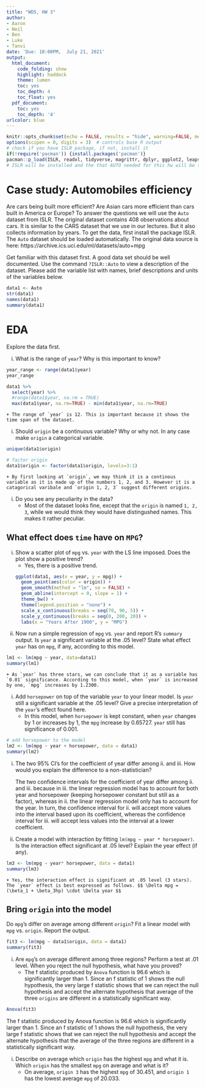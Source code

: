 ```yaml
---
title: "WDS, HW 3"
author:
- Aaron
- Neil
- Ben
- Luke
- Tanvi
date: 'Due: 10:00PM,  July 21, 2021'
output:
  html_document:
    code_folding: show
    highlight: haddock
    theme: lumen
    toc: yes
    toc_depth: 4
    toc_float: yes
  pdf_document:
    toc: yes
    toc_depth: '4'
urlcolor: blue
---
```




```r
knitr::opts_chunk$set(echo = FALSE, results = "hide", warning=FALSE, message=FALSE, fig.width=8, fig.height=4)
options(scipen = 0, digits = 3)  # controls base R output
# check if you have ISLR package, if not, install it
if(!require('pacman')) {install.packages('pacman')}
pacman::p_load(ISLR, readxl, tidyverse, magrittr, dplyr, ggplot2, leaps, car, contrast) 
# ISLR will be installed and the that AUTO needed for this hw will be there
```


\pagebreak



# Case study: Automobiles efficiency

Are cars being built more efficient? Are Asian cars more efficient than cars built in America or Europe? To answer the questions we will use the `Auto` dataset from ISLR. The original dataset contains 408 observations about cars. It is similar to the CARS dataset that we use in our lectures. But it also collects information by years. To get the data, first install the package ISLR. The `Auto` dataset should be loaded automatically. The original data source is here: https://archive.ics.uci.edu/ml/datasets/auto+mpg

Get familiar with this dataset first. A good data set should be well documented. Use the command `?ISLR::Auto` to view a description of the dataset. Please add the variable list with names, brief descriptions and units of the variables below. 

```r
data1 <- Auto
str(data1)
names(data1)
summary(data1)
```

# EDA

Explore the data first. 

i. What is the range of `year`? Why is this important to know?
```r
year_range <- range(data1$year)
year_range
```
```r
data1 %>%
  select(year) %>%
  #range(data1$year, na.rm = TRUE)
  max(data1$year, na.rm=TRUE) - min(data1$year, na.rm=TRUE)
```
    + The range of `year` is 12. This is important because it shows the time span of the dataset.

i. Should `origin` be a continuous variable? Why or why not. In any case make `origin` a categorical variable.
```r
unique(data1$origin)

# factor origin
data1$origin <- factor(data1$origin, levels=3:1)
```
    + By first looking at `origin`, we may think it is a continous variable as it is made up of the numbers 1, 2, and 3. However it is a catagorical varibale and `origin 1, 2, 3` suggest different origins. 

i. Do you see any peculiarity in the data? 
    + Most of the dataset looks fine, except that the `origin` is named `1, 2, 3`, while we would think they would have distingushed names. This makes it rather peculiar. 

## What effect does `time` have on `MPG`?

i. Show a scatter plot of `mpg` vs. `year` with the LS line imposed. Does the plot show a positive trend? 
    + Yes, there is a positive trend.
```r
ggplot(data1, aes(x = year, y = mpg)) +
  geom_point(aes(color = origin)) +
  geom_smooth(method = "lm", se = FALSE) +
  geom_abline(intercept = 0, slope = 1) +
  theme_bw() +
  theme(legend.position = "none") +
  scale_x_continuous(breaks = seq(70, 90, 5)) +
  scale_y_continuous(breaks = seq(0, 200, 20)) +
  labs(x = "Years After 1900", y = "MPG")
```



i. Now run a simple regression of `mpg` vs. `year` and report R's `summary` output. Is `year` a significant variable at the .05 level? State what effect `year` has on `mpg`, if any, according to this model. 
```r
lm1 <- lm(mpg ~ year, data=data1)
summary(lm1)
```
    + As `year` has three stars, we can conclude that it as a variable has `0.01` significance. According to this model, when `year` is increased by one, `mpg` increases by 1.2300. 

i. Add `horsepower` on top of the variable `year` to your linear model. Is `year` still a significant variable at the .05 level? Give a precise interpretation of the `year`'s effect found here.
    * In this model, when `horsepower` is kept constant, when `year` changes by 1 or increases by 1, the `mpg` increase by 0.65727. `year` still has significance of 0.001.
   
```r
# add horsepower to the model
lm2 <- lm(mpg ~ year + horsepower, data = data1)
summary(lm2)
```

i. The two 95% CI's for the coefficient of year differ among ii. and iii. How would you explain the difference to a non-statistician?

    The two confidence intervals for the coefficient of year differ among ii. and iii. because in iii. the linear regression model has to account for both year and horsepower (keeping horsepower constant but still as a factor), whereas in ii. the linear regression model only has to account for the year. In turn, the confidence interval for ii. will accept more values into the interval based upon its coefficient, whereas the confidence interval for iii. will accept less values into the interval at a lower coefficient. 

i. Create a model with interaction by fitting `lm(mpg ~ year * horsepower)`. Is the interaction effect significant at .05 level? Explain the year effect (if any). 
```r
lm3 <- lm(mpg ~ year* horsepower, data = data1)
summary(lm3)
```
    + Yes, the interaction effect is significant at .05 level (3 stars). The `year` effect is best expressed as follows. $$ \Delta mpg = (\beta_1 + \beta_3hp) \cdot \Delta year $$

<!-- ## Categorical predictors -->

<!-- Remember that the same variable can play different roles! Take a quick look at the variable `cylinders`, and try to use this variable in the following analyses wisely. We all agree that a larger number of cylinders will lower mpg. However, we can interpret `cylinders` as either a continuous (numeric) variable or a categorical variable. -->

<!-- a) Fit a model that treats `cylinders` as a continuous/numeric variable. Is `cylinders` significant at the 0.01 level? What effect does `cylinders` play in this model? -->

<!-- b) Fit a model that treats `cylinders` as a categorical/factor. Is `cylinders` significant at the .01 level? What is the effect of `cylinders` in this model? Describe the `cylinders` effect over `mpg`.  -->

<!-- c) What are the fundamental differences between treating `cylinders` as a continuous and categorical variable in your models?  -->


## Bring `origin` into the model

Do `mpg`'s differ on average among different `origin`? Fit a linear model with `mpg` vs. `origin`. Report the output. 
```r
fit3 <- lm(mpg ~ data1$origin, data = data1)
summary(fit3)
```


i. Are `mpg`'s on average different among three regions? Perform a test at .01 level. When you reject the null hypothesis, what have you proved? 
    + The f statistic produced by `Anova` function is 96.6 which is significantly larger than 1. Since an f statistic of 1 shows the null hypothesis, the very large f statistic shows that we can reject the null hypothesis and accept the alternate hypothesis that average of the three `origins` are different in a statistically significant way.

```r
Anova(fit3)
```
The f statistic produced by Anova function is 96.6 which is significantly larger than 1. Since an f statistic of 1 shows the null hypothesis, the very large f statistic shows that we can reject the null hypothesis and accept the alternate hypothesis that the average of the three regions are different in a statistically significant way.

i. Describe on average which `origin` has the highest `mpg` and what it is. Which `origin` has the smallest `mpg` on average and what is it?
    + On average, `origin 3` has the highest `mpg` of 30.451, and `origin 1` has the lowest average `mpg` of 20.033. 